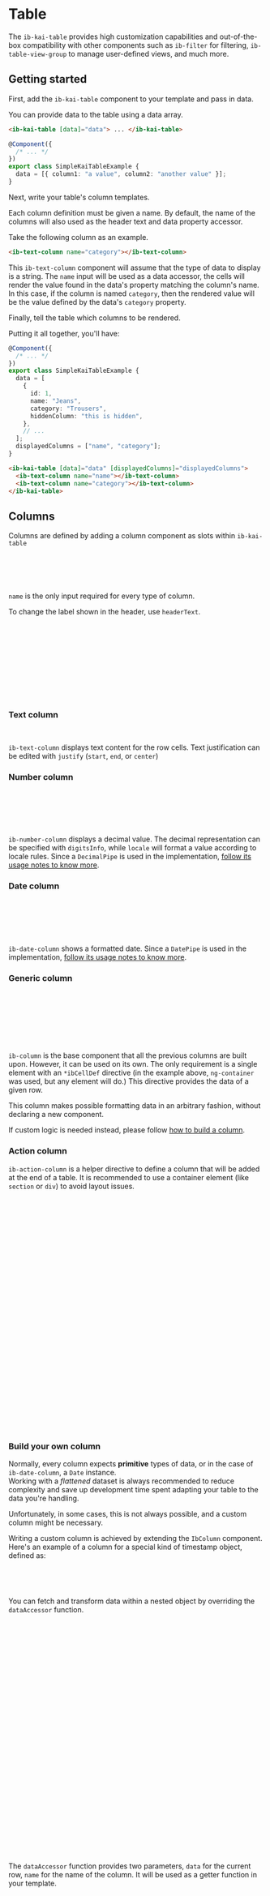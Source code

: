 

<Meta title="Components/Table/Overview" />

# Table

The `ib-kai-table` provides high customization capabilities and out-of-the-box compatibility with other components such as `ib-filter` for filtering, `ib-table-view-group` to manage user-defined views, and much more.

## Getting started

First, add the `ib-kai-table` component to your template and pass in data.

You can provide data to the table using a data array.

```html
<ib-kai-table [data]="data"> ... </ib-kai-table>
```

```typescript
@Component({
  /* ... */
})
export class SimpleKaiTableExample {
  data = [{ column1: "a value", column2: "another value" }];
}
```

Next, write your table's column templates.

Each column definition must be given a name. By default, the name of the columns will also used as the header text and data property accessor.

Take the following column as an example.

```html
<ib-text-column name="category"></ib-text-column>
```

This `ib-text-column` component will assume that the type of data to display is a string. The `name` input will be used as a data accessor, the cells will render the value found in the data's property matching the column's name. In this case, if the column is named `category`, then the rendered value will be the value defined by the data's `category` property.

Finally, tell the table which columns to be rendered.

Putting it all together, you'll have:

```typescript
@Component({
  /* ... */
})
export class SimpleKaiTableExample {
  data = [
    {
      id: 1,
      name: "Jeans",
      category: "Trousers",
      hiddenColumn: "this is hidden",
    },
    // ...
  ];
  displayedColumns = ["name", "category"];
}
```

```html
<ib-kai-table [data]="data" [displayedColumns]="displayedColumns">
  <ib-text-column name="name"></ib-text-column>
  <ib-text-column name="category"></ib-text-column>
</ib-kai-table>
```

<Canvas of={TableStories.Simple} />

## Columns

Columns are defined by adding a column component as slots within `ib-kai-table`

```html
<ib-kai-table [data]="data" [displayedColumns]="displayedColumns">
  <ib-text-column name="name"></ib-text-column>
  <ib-text-column name="surname"></ib-text-column>
</ib-kai-table>
```

`name` is the only input required for every type of column.

To change the label shown in the header, use `headerText`.

```html
<ib-kai-table [data]="data" [displayedColumns]="displayedColumns">
  <ib-text-column
    [headerText]="'user.name' | translate"
    name="name"
  ></ib-text-column>
  <ib-text-column
    [headerText]="'user.surname' | translate"
    name="surname"
  ></ib-text-column>
</ib-kai-table>
```

### Text column

```html
<ib-text-column name="surname" justify="start"></ib-text-column>
```

`ib-text-column` displays text content for the row cells. Text justification can be edited with `justify` (`start`, `end`, or `center`)

### Number column

```html
<ib-number-column
  name="price"
  digitsInfo="1.0-2"
  locale="it"
></ib-number-column>
```

`ib-number-column` displays a decimal value. The decimal representation can be specified with `digitsInfo`, while `locale` will format a value according to locale rules. Since a `DecimalPipe` is used in the implementation, [follow its usage notes to know more](https://angular.io/api/common/DecimalPipe#usage-notes).

### Date column

```html
<ib-date-column
  name="created_at"
  format="dd/MM/yyyy"
  locale="it"
></ib-date-column>
```

`ib-date-column` shows a formatted date. Since a `DatePipe` is used in the implementation, [follow its usage notes to know more](https://angular.io/api/common/DatePipe#usage-notes).

### Generic column

```html
<ib-column name="subscribed">
  <ng-container *ibCellDef="let user">
    <mat-icon [color]="user.subscribed ? 'accent' : ''"
      >{{ user.subscribed ? "done" : "close" }}</mat-icon
    >
  </ng-container>
</ib-column>
```

`ib-column` is the base component that all the previous columns are built upon. However, it can be used on its own. The only requirement is a single element with an `*ibCellDef` directive (in the example above, `ng-container` was used, but any element will do.) This directive provides the data of a given row.

This column makes possible formatting data in an arbitrary fashion, without declaring a new component.

If custom logic is needed instead, please follow [how to build a column](#build-your-own-column).

### Action column

`ib-action-column` is a helper directive to define a column that will be added at the end of a table. It is recommended to use a container element (like `section` or `div`) to avoid layout issues.

```html
<ib-kai-table [displayedColumns]="['name', 'fruit', 'stock']" [data]="data">
  <!-- ... -->
  <ib-column ib-action-column>
    <section *ibCellDef="let element">
      <button mat-icon-button (click)="handleShowReport(element)">
        <mat-icon>chevron_right</mat-icon>
      </button>
      <button mat-icon-button [matMenuTriggerFor]="menu">
        <mat-icon>more_vert</mat-icon>
      </button>
      <mat-menu #menu="matMenu">
        <button mat-menu-item (click)="handleDelete(element)">delete</button>
      </mat-menu>
    </section>
  </ib-column>
</ib-kai-table>
```

```typescript
@Component({
  /* ... */
})
export class KaiTableRowActionExample {
  data = TABLE_DATA;

  handleShowReport(data: Record<string, any>) {
    // your code here
  }

  handleDelete(data: Record<string, any>) {
    // your code here
  }
}
```

### Build your own column

Normally, every column expects **primitive** types of data, or in the case of `ib-date-column`, a `Date` instance.  
Working with a _flattened_ dataset is always recommended to reduce complexity and save up development time spent
adapting your table to the data you're handling.

Unfortunately, in some cases, this is not always possible, and a custom column might be necessary.

Writing a custom column is achieved by extending the `IbColumn` component.  
Here's an example of a column for a special kind of timestamp object, defined as:

```typescript
{
  seconds: 1706190677; // timestamp in seconds
}
```

You can fetch and transform data within a nested object by overriding the `dataAccessor` function.

```typescript
// timestamp-column.component.ts
@Component({
  selector: "ib-timestamp-column",
  templateUrl: "timestamp-column.component.html",
  // View encapsulation must be removed so that the styles can be applied accordingly.
  encapsulation: ViewEncapsulation.None,
  // Ensure that no change detection related exception will be thrown.
  changeDetection: ChangeDetectionStrategy.Default,
  providers: [
    // Provide both `IbColumn` and `IB_COLUMN` tokens.
    // Make sure that the parent table and any descendant
    // can access this column.
    { provide: IbColumn, useExisting: IbTimestampColumn },
    { provide: IB_COLUMN, useExisting: IbTimestampColumn },
    // Provide a valid `IB_AGGREGATE_TYPE` token value to support aggregation
    { provide: IB_AGGREGATE_TYPE, useValue: "date" },
  ],
  standalone: true,
  imports: [
    MatTableModule,
    MatSortModule,
    MatIconModule,
    MatTooltipModule,
    IbSortHeader,
    DatePipe,
  ],
})
export class IbTimestampColumn<T> extends IbColumn<T> {
  // Get seconds as milliseconds
  dataAccessor = (data: T, name: string): any => data[name].seconds * 1000;
}
```

The `dataAccessor` function provides two parameters, `data` for the current row, `name` for the name of the column.
It will be used as a getter function in your template.

```html
<!-- timestamp-column.component.html -->
<!--
  matColumnDef: Column definition for the mat-table
  matSort: "Dummy" instance of `matSort`
  sticky & stickyEnd: Whether the column should be sticky positioned
-->
<ng-container matColumnDef matSort [sticky]="sticky" [stickyEnd]="stickyEnd">
  <!-- ibSortHeaderFor: Replaces the temporary \`matSort\` instance with the one declared in the table component -->
  <th
    class="ib-table__header-cell"
    mat-header-cell
    *matHeaderCellDef
    [ibSortHeaderFor]="matSort"
    mat-sort-header
    [disabled]="!sort"
  >
    {{ headerText }}
  </th>
  <td
    mat-cell
    *matCellDef="let data"
    [matTooltip]="dataAccessor(data, name) + ' ms'"
  >
    <!-- Here the dataAccessor function is called within the cell's template and passed down a date pipe -->
    {{ dataAccessor(data, name) | date: "MMM d, YYYY hh:mm" }}
  </td>
  <td mat-footer-cell *matFooterCellDef style="max-width: fit-content">
    <ib-aggregate *ngIf="aggregate"></ib-aggregate>
  </td>
</ng-container>
```

<Canvas of={TableStories.WithCustomColumn} />

## Sorting

By default, sorting is disabled in any column. To enable sorting, use `sort` in your column.

> Sorting is supported by any column.

```html
<ib-text-column name="firstName" sort></ib-text-column>
```

#### Set initial sort

Through the `initialSort` property of `IbTableDef` a sort direction can be activated during the first render of the table. The property `active` corresponds to the `name` of a column, and `direction` can only be either `asc` or `desc`.

```html
<ib-kai-table ... [tableDef]="tableDef">
  <!-- ... -->
</ib-kai-table>
```

```typescript
export class IbKaiTableExamplePage {
  tableDef: IbTableDef = {
    initialSort: {
      active: "fruit",
      direction: "asc",
    },
  };
}
```

#### Sorting data accessor

By default, the data for sorting is retrieved by the same data accessor function used to retireve
the content to render of each cell (that means `dataAccessor(data, name)`)  
This behaviour can be overriden with the `sortingDataAccessor` input, available for every type of column.

```html
<ib-text-column
  name="firstName"
  sort
  [sortingDataAccessor]="sortingDataAccessor"
></ib-text-column>
```

For custom columns, you can override the getter function within you component's class.

```typescript
@Component({
  /** ... */
})
export class IbCustomColumn<T> extends IbColumn<T> {
  dataAccessor = (data: T, name: string): any => data[name].somethingNested;

  sortingDataAccessor = (data: T, name: string): any =>
    data[name].somethingElse;
}
```

## Filtering

To define filters, first import `IbFilterModule` alongside `IbKaiTableModule`.

```typescript
@NgModule({
  imports: [IbKaiTableModule, IbFilterModule],
  // ...
})
export class TableWithFiltersModule {}
```

Then, add the necessary filters withing your table. Each filter requires a `name` that must match a column defined with the same name.

```html
<ib-kai-table
  [displayedColumns]="['name', 'fruit', 'quantity', 'purchased_at']"
  [data]="data"
>
  <ib-filter>
    <ib-search-bar />

    <ib-text-filter name="name">{{ 'user.name' | translate }}</ib-text-filter>
    <ib-tag-filter name="fruit">{{ 'fruit.name' | translate }}</ib-tag-filter>
    <ib-number-filter name="quantity"
      >{{ 'common.quantity' | translate }}</ib-number-filter
    >
    <ib-date-filter name="purchased_at"
      >{{ 'common.purchasedAt' | translate }}</ib-date-filter
    >
  </ib-filter>

  <ib-text-column name="name" />
  <ib-text-column name="fruit" />
  <ib-number-column name="quantity" />
  <ib-date-column name="purchased_at" />
</ib-kai-table>
```

#### Filters

<Markdown>{`
| Name               | Usage                                                                                                                                                                                    |
| ------------------ | ---------------------------------------------------------------------------------------------------------------------------------------------------------------------------------------- |
| \`ib-text-filter\`   | Text-based search.                                                                                                                                                                       |
| \`ib-tag-filter\`    | Selection-based search. By default, a distinct set of options is generated from the column's data. Can be overriden with \`options\`. Use \`[multiple]="false"\` to disable mutli selection. |
| \`ib-number-filter\` | Number-based search. By default, the minimum and maximum values are set from the column's data. Can be overriden with \`min\` and \`max\`. Use \`step\` to define the precision of the slider. |
| \`ib-date-filter\`   | Date-based search.                                                                                                                                                                       |
`}</Markdown>

#### Filtering data accessor

By default, the data for filtering is retrieved by the same data accessor function used to retireve
the content to render of each cell (that means `dataAccessor(data, name)`)  
This behaviour can be overriden with the `filterDataAccessor` input, available for every type of column.

```html
<ib-date-column name="firstName" [filterDataAccessor]="filterDataAccessor" />
```

For custom columns, you can override the getter function within you component's class.

```typescript
@Component({
  /** ... */
})
export class IbCustomColumn<T> extends IbColumn<T> {
  dataAccessor = (data: T, name: string): any => data[name].somethingNested;

  filterDataAccessor = (data: T, name: string): any => data[name].somethingElse;
}
```

## Selection

To activate checkbox selection, add an `ib-selection-column` to the table.

```html
<ib-selection-column
  (ibRowSelectionChange)="selectionChange($event)"
></ib-selection-column>
```

Listen to `ibRowSelectionChange` in order to obtain the rows selected by the user. The event fires an _array_ containing the selected rows, each element is of type `IbTableRowSelectionChange` declared as follows:

```typescript
interface IbTableRowSelectionChange<T> {
  tableName: string;
  selection: boolean;
  row: T;
}
```

If a single row is selected, then the array will contain a single element. If the checkbox placed in the header is selected, the array will contain all the rows available.

Alternatively, it is possible to leverage on the API of `ib-selection-column` itself. It exposes a `SelectionModel` under the property `selection`. For example, here's how to get all selected rows.

```typescript
export class SelectionColumnExample {
  @ViewChild(IbSelectionColumn, { static: true })
  selectionColumn: IbSelectionColumn;

  someMethod() {
    this.selectionColumn.selection.selected;
  }
}
```

## Pagination

Through the `paginator` property of `IbTableDef` it is possible to change the appearance of the paginator, for example with `hide` set to `true` the paginator will disappear, or with `showFirstLastButtons` set to `false` the jump to first and last page buttons will disappear.

```html
<ib-kai-table ... [tableDef]="tableDef">
  <!-- ... -->
</ib-kai-table>
```

```typescript
export class IbKaiTableExamplePage {
  tableDef: IbTableDef = {
    paginator: {
      pageSize: 10
      pageSizeOptions: [5, 10, 25, 100],
      hidePageSize: false,
      showFirstLastButtons: true,
      hide: false
    },
  };
}
```

## Export

To enable data export from a table, first import `IbDataExportModule` alongside `IbKaiTableModule` and `IbTableActionModule`.

```typescript
@NgModule({
  imports: [IbKaiTableModule, IbTableActionModule, IbDataExportModule],
  // ...
})
export class TableWithExportModule {}
```

Then add the export button within `ib-table-action-group` in the table.

```html
<ib-kai-table [data]="data" [displayedColumns]="displayedColumns">
  <ib-table-action-group>
    <ib-table-data-export-action />
  </ib-table-action-group>

  <!-- ... --->
</ib-kai-table>
```

#### Override formats

By default, there are three available formats: `xlsx`, `csv`, and `pdf`.
The formats can be overriden by including the providers desired, as such:

```typescript
@NgModule({
  imports: [IbKaiTableModule, IbTableActionModule, IbDataExportModule],
  providers: [IbXLXSExportProvider],
})
export class TableWithExportModule {}
```

In this example, only `xlsx` export will be allowed.

## Aggregation

> Aggregation is supported only for `ib-number-column`

Use `aggregate` to show a roll-up footer row in your table. Each column has a different set of functions available. For example, in `ib-number-column` you can estimate the sum, or the average, of a column.

```html
<ib-number-column name="price" aggregate></ib-number-column>
```

## Row group

A `*ibKaiRowGroup` directive is available to display contextual content for each row. It provides a given row through the `data` variable. This content is hidden by default and can be shown by clicking on a row.

```html
<ng-container *ibKaiRowGroup="let data">
  Description for {{ data.name }}: {{ data.description }}
</ng-container>
```

<Canvas of={TableStories.WithRowGroup} />

## Customization

#### CSS Variables

```css
.ib-table__container {
  /** Maximum height of the table content */
  --ib-table-content-max-height: 500px;
  /** Outline color for both container and table content */
  --ib-table-outline-color: var(--mat-table-row-item-outline-color);
  /** Whether show a vertical outline for each column (Es. `1px`) */
  --ib-table-column-outline-width: 0;
}
```

#### Column style

To set an arbitrary style to a column, a css selector is available with the format:

```
.mat-column-[columnName]
```

Meaning that a column with `[name]="email"` can be accessed with the following selector

```css
.ib-table__container {
  .mat-column-email {
    width: 100px;
  }
}
```

#### Row style

```css
.ib-table__container {
  .ib-table__row:nth-child(odd) {
    background-color: lightgreen;
  }

  .ib-table__row:nth-child(even) {
    background-color: purple;
  }
}
```

ib-table-scrollable -> ib-table__content
ib-table-group-detail-row -> ib-table__row-group
ib-table-element-row -> ib-table__row
ib-table-element-detail -> ib-table__cell-detail

## Use server-side data as a source

Server-side interactions are only available with an instance of `IbTableRemoteDataSource` used as input.

```typescript
@Injectable()
class ProductService implements IbTableDataProvider<Product> {
  constructor(private http: HttpClient) {}

  fetchData(
    sort: MatSort,
    page: MatPaginator,
    filter
  ): Observable<IbTableData<Product>> {
    return this.http
      .get("/products", {
        params: {
          sort: sort.active,
          order: sort.direction,
          page: page.pageIndex + 1,
          per_page: page.pageSize,
        },
      })
      .pipe(
        map((result) => ({
          data: result.items,
          totalCount: result.total_count,
        }))
      );
  }
}
```
